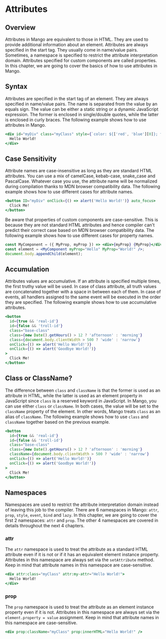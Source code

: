 # Attributes

## Overview

Attributes in Mango are equivalent to those in HTML. They are used to provide additional information about an element. Attributes are always specified in the start tag. They usually come in name/value pairs. Sometimes, a namespace is specified to restrict the attribute interpretation domain. Attributes specified for custom components are called properties. In this chapter, we are going to cover the basics of how to use attributes in Mango.

## Syntax

Attributes are specified in the start tag of an element. They are always specified in name/value pairs. The name is separated from the value by an equals sign. The value can be either a static string or a dynamic JavaScript expression. The former is enclosed in single/double quotes, while the latter is enclosed in curly braces. The following example shows how to use attributes in Mango.

```jsx
<div id="myDiv" class="myClass" style={`color: ${['red', 'blue'][0]}; font-size: ${12}px;`}>
  Hello World!
</div>
```

## Case Sensitivity

Attribute names are case-insensitive as long as they are standard HTML attributes. You can use a mix of camelCase, kebab-case, snake_case and PascalCase. Whatever case you use, the attribute name will be normalized during compilation thanks to MDN browser compatibility data. The following example shows how to use different cases for attribute names.

```jsx
<button ID="myDiv" onClick={() => alert('Hello World!')} auto_focus>
  Click Me!
</button>
```

Be aware that properties of custom components are case-sensitive. This is because they are not standard HTML attributes and hence compiler can't predict their correct case based on MDN browser compatibility data. The following example shows how to use different cases for property names.

```jsx
const MyComponent = ({ MyProp, myProp }) => <div>{myProp} {MyProp}</div>;
const element = <MyComponent myProp="Hello" MyProp="World!" />;
document.body.appendChild(element);
```

## Accumulation

Attributes values are accumulative. If an attribute is specified multiple times, the first truthy value will be used. In case of class attribute, all truth values are concatenated together with a space in between each of them. In case of events, all handlers assigned to the same event will be executed in the order they are specified. The following example shows how to use accumulative attributes.

```jsx
<button
  id={true && 'real-id'}
  id={false && 'troll-id'}
  class="base-class"
  class={new Date().getHours() > 12 ? 'afternoon' : 'morning'}
  class={document.body.clientWidth > 500 ? 'wide' : 'narrow'}
  onClick={() => alert('Hello World!')}
  onClick={() => alert('Goodbye World!')}
>
  Click Me!
</button>
```

## Class or ClassName?

The difference between `class` and `className` is that the former is used as an attribute in HTML, while the latter is used as an element property in JavaScript since `class` is a reserved keyword in JavaScript. In Mango, you can use either `class` or `className`. In both cases, the value will be set to the `className` property of the element. In other words, Mango treats `class` as an alias of `className`. The following example shows how to use `class` and `className` together based on the previous example.

```jsx
<button
  id={true && 'real-id'}
  id={false && 'troll-id'}
  class="base-class"
  class={new Date().getHours() > 12 ? 'afternoon' : 'morning'}
  className={document.body.clientWidth > 500 ? 'wide' : 'narrow'}
  onClick={() => alert('Hello World!')}
  onClick={() => alert('Goodbye World!')}
>
  Click Me!
</button>
```

## Namespaces

Namespaces are used to restrict the attribute interpretation domain instead of leaving this job to the compiler. There are 6 namespaces in Mango: `attr`, `prop`, `style`, `event`, `bind` and `lazy`. In this chapter, we are going to cover the first 2 namespaces: `attr` and `prop`. The other 4 namespaces are covered in details throughout the next 4 chapters.

### attr

The `attr` namespace is used to treat the attribute as a standard HTML attribute even if it is not or if it has an equivalent element instance property. Attributes in this namespace are always set via the `setAttribute` method. Keep in mind that attribute names in this namespace are case-sensitive.

```jsx
<div attr:class="myClass" attr:my-attr="Hello World!">
  Hello World!
</div>
```

### prop

The `prop` namespace is used to treat the attribute as an element instance property even if it is not. Attributes in this namespace are always set via the `element.property = value` assignment. Keep in mind that attribute names in this namespace are case-sensitive.

```jsx
<div prop:className="myClass" prop:innerHTML="Hello World!" />
```

